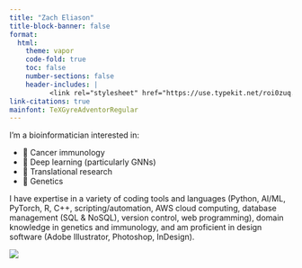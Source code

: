 ```yaml
---
title: "Zach Eliason"
title-block-banner: false
format:
  html:
    theme: vapor
    code-fold: true
    toc: false
    number-sections: false
    header-includes: |
          <link rel="stylesheet" href="https://use.typekit.net/roi0zuq.css">
link-citations: true
mainfont: TeXGyreAdventorRegular
---
```


I'm a bioinformatician interested in:

- 🦠 Cancer immunology
- 🤖 Deep learning (particularly GNNs)
- 🏥 Translational research
- 🧬 Genetics

I have expertise in a variety of coding tools and languages (Python, AI/ML, PyTorch, R, C++, scripting/automation, AWS cloud computing, database management (SQL & NoSQL), version control, web programming), domain knowledge in genetics and immunology, and am proficient in design software (Adobe Illustrator, Photoshop, InDesign).

![](profile.jpg){#profile}